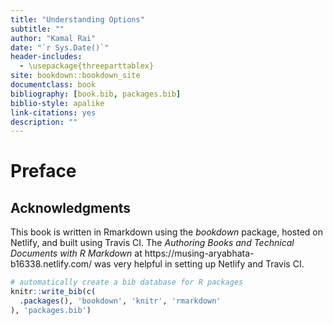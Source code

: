 ```yaml
--- 
title: "Understanding Options"
subtitle: "" 
author: "Kamal Rai"
date: "`r Sys.Date()`"
header-includes:
  - \usepackage{threeparttablex}
site: bookdown::bookdown_site
documentclass: book
bibliography: [book.bib, packages.bib]
biblio-style: apalike
link-citations: yes
description: ""
---
```


# Preface {-}

## Acknowledgments {-}

This book is written in Rmarkdown using the _bookdown_ package, hosted on Netlify, and built using Travis CI. The _Authoring Books and Technical Documents with R Markdown_ at https://musing-aryabhata-b16338.netlify.com/ was very helpful in setting up Netlify and Travis CI. 

```r
# automatically create a bib database for R packages
knitr::write_bib(c(
  .packages(), 'bookdown', 'knitr', 'rmarkdown'
), 'packages.bib')
```
